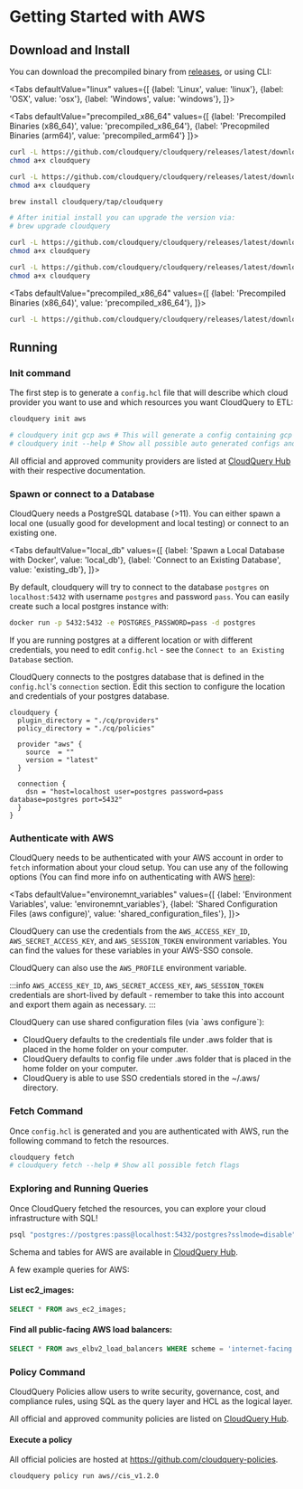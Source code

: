 
# Getting Started with AWS

## Download and Install

You can download the precompiled binary from [releases](https://github.com/cloudquery/cloudquery/releases), or using CLI:

<Tabs
  defaultValue="linux"
  values={[
    {label: 'Linux', value: 'linux'},
    {label: 'OSX', value: 'osx'},
    {label: 'Windows', value: 'windows'},
  ]}>

<TabItem value="linux">

<Tabs
defaultValue="precompiled_x86_64"
values={[
    {label: 'Precompiled Binaries (x86_64)', value: 'precompiled_x86_64'},
    {label: 'Precopmiled Binaries (arm64)', value: 'precompiled_arm64'}
]}>

<TabItem value="precompiled_x86_64">

```bash
curl -L https://github.com/cloudquery/cloudquery/releases/latest/download/cloudquery_linux_x86_64 -o cloudquery
chmod a+x cloudquery
```

</TabItem>

<TabItem value="precompiled_arm64">

```bash
curl -L https://github.com/cloudquery/cloudquery/releases/latest/download/cloudquery_linux_arm64 -o cloudquery
chmod a+x cloudquery
```

</TabItem>

</Tabs>

</TabItem>

<TabItem value="osx">
<Tabs
defaultValue="homebrew"
values={[
    {label: 'Homebrew', value: 'homebrew'},
    {label: 'Precompiled Binaries (x86_64)', value: 'precompiled_x86_64'},
    {label: 'Precopmiled Binaries (arm64)', value: 'precompiled_arm64'}
]}>

<TabItem value="homebrew">

```bash
brew install cloudquery/tap/cloudquery

# After initial install you can upgrade the version via:
# brew upgrade cloudquery
```
</TabItem>

<TabItem value="precompiled_x86_64">

```bash
curl -L https://github.com/cloudquery/cloudquery/releases/latest/download/cloudquery_darwin_x86_64 -o cloudquery
chmod a+x cloudquery
```

</TabItem>

<TabItem value="precompiled_arm64">

```bash
curl -L https://github.com/cloudquery/cloudquery/releases/latest/download/cloudquery_darwin_arm64 -o cloudquery
chmod a+x cloudquery
```

</TabItem>

</Tabs>

</TabItem>

<TabItem value="windows">

<Tabs
defaultValue="precompiled_x86_64"
values={[
    {label: 'Precompiled Binaries (x86_64)', value: 'precompiled_x86_64'},
]}>

<TabItem value="precompiled_x86_64">

```bash
curl -L https://github.com/cloudquery/cloudquery/releases/latest/download/cloudquery_windows_x86_64 -o cloudquery
```

</TabItem>

</Tabs>

</TabItem>

</Tabs>

## Running

### Init command

The first step is to generate a `config.hcl` file that will describe which cloud provider you want to use and which resources you want CloudQuery to ETL:

```bash
cloudquery init aws

# cloudquery init gcp aws # This will generate a config containing gcp and aws providers
# cloudquery init --help # Show all possible auto generated configs and flags
```

All official and approved community providers are listed at [CloudQuery Hub](https://hub.cloudquery.io) with their respective documentation.

### Spawn or connect to a Database

CloudQuery needs a PostgreSQL database (>11). You can either spawn a local one (usually good for development and local testing)
or connect to an existing one.

<Tabs
  defaultValue="local_db"
  values={[
    {label: 'Spawn a Local Database with Docker', value: 'local_db'},
    {label: 'Connect to an Existing Database', value: 'existing_db'},
  ]}>

<TabItem value='local_db'>

By default, cloudquery will try to connect to the database `postgres` on `localhost:5432` with username `postgres` and 
password `pass`. You can easily create such a local postgres instance with:

```bash
docker run -p 5432:5432 -e POSTGRES_PASSWORD=pass -d postgres
```

If you are running postgres at a different location or with different credentials, you need to edit `config.hcl` - 
see the `Connect to an Existing Database` section.

</TabItem>

<TabItem value='existing_db'>

CloudQuery connects to the postgres database that is defined in the `config.hcl`'s `connection` section.
Edit this section to configure the location and credentials of your postgres database.

```hcl
cloudquery {
  plugin_directory = "./cq/providers"
  policy_directory = "./cq/policies"

  provider "aws" {
    source  = ""
    version = "latest"
  }

  connection {
    dsn = "host=localhost user=postgres password=pass database=postgres port=5432"
  }
}
```

</TabItem>

</Tabs>

### Authenticate with AWS

CloudQuery needs to be authenticated with your AWS account in order to `fetch` information about your cloud setup.
You can use any of the following options (You can find more info on authenticating with AWS [here](https://aws.github.io/aws-sdk-go-v2/docs/configuring-sdk/#specifying-credentials)):

<Tabs
  defaultValue="environemnt_variables"
  values={[
    {label: 'Environment Variables', value: 'environemnt_variables'},
    {label: 'Shared Configuration Files (aws configure)', value: 'shared_configuration_files'},
  ]}>

<TabItem value='environemnt_variables'>

CloudQuery can use the credentials from the `AWS_ACCESS_KEY_ID`, `AWS_SECRET_ACCESS_KEY`, and 
`AWS_SESSION_TOKEN` environment variables. You can find the values for these variables in your 
AWS-SSO console. 

CloudQuery can also use the `AWS_PROFILE` environment variable.

:::info
`AWS_ACCESS_KEY_ID`, `AWS_SECRET_ACCESS_KEY`, `AWS_SESSION_TOKEN` credentials are short-lived by default - remember to take this 
into account and export them again as necessary.
:::

</TabItem>

<TabItem value='shared_configuration_files'>
CloudQuery can use shared configuration files (via `aws configure`):

- CloudQuery defaults to the credentials file under .aws folder that is placed in the home folder on your computer.
- CloudQuery defaults to config file under .aws folder that is placed in the home folder on your computer.
- CloudQuery is able to use SSO credentials stored in the ~/.aws/ directory.

</TabItem>

</Tabs>

### Fetch Command

Once `config.hcl` is generated and you are authenticated with AWS, run the following command to fetch the resources.

```bash
cloudquery fetch
# cloudquery fetch --help # Show all possible fetch flags
```



### Exploring and Running Queries

Once CloudQuery fetched the resources, you can explore your cloud infrastructure with SQL!

```bash
psql "postgres://postgres:pass@localhost:5432/postgres?sslmode=disable"
```

Schema and tables for AWS are available in [CloudQuery Hub](https://hub.cloudquery.io/providers/cloudquery/aws/latest/schema).

A few example queries for AWS:

#### List ec2\_images:

```sql
SELECT * FROM aws_ec2_images;
```

#### Find all public-facing AWS load balancers:

```sql
SELECT * FROM aws_elbv2_load_balancers WHERE scheme = 'internet-facing';
```

### Policy Command

CloudQuery Policies allow users to write security, governance, cost, and compliance rules, 
using SQL as the query layer and HCL as the logical layer.

All official and approved community policies are listed on [CloudQuery Hub](https://hub.cloudquery.io/policies/cloudquery/aws/latest).

#### Execute a policy

All official policies are hosted at https://github.com/cloudquery-policies.

```bash
cloudquery policy run aws//cis_v1.2.0
```
